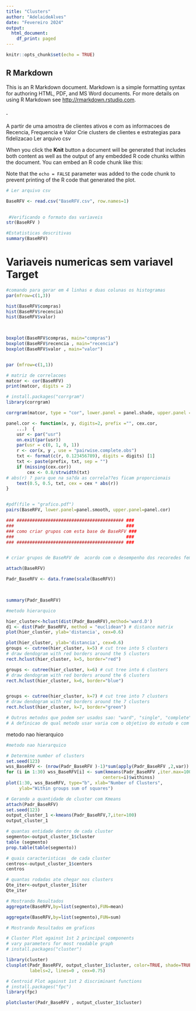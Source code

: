 ---
title: "Clusters"
author: "AdelaideAlves"
date: "Fevereiro 2024"
output:
  html_document:
    df_print: paged
---

```{r setup, include=FALSE}
knitr::opts_chunk$set(echo = TRUE)
```

## R Markdown

This is an R Markdown document. Markdown is a simple formatting syntax for authoring HTML, PDF, and MS Word documents. For more details on using R Markdown see <http://rmarkdown.rstudio.com>.

#### .
  A partir de uma amostra de clientes ativos e 
  com as informacoes de Recencia, Frequencia e Valor 
  Crie clusters de clientes e estrategias para fidelizacao
  Ler arquivo csv


When you click the **Knit** button a document will be generated that includes both content as well as the output of any embedded R code chunks within the document. You can embed an R code chunk like this:

Note that the `echo = FALSE` parameter was added to the code chunk to prevent printing of the R code that generated the plot.


```{r}
# Ler arquivo csv

BaseRFV <- read.csv("BaseRFV.csv", row.names=1)
 

```

```{r}
 #Verificando o formato das variaveis
str(BaseRFV )
```

```{r}
#Estatisticas descritivas
summary(BaseRFV)
```
 
#  Variaveis numericas sem variavel Target
 

```{r}
#comando para gerar em 4 linhas e duas colunas os histogramas
par(mfrow=c(1,3))

hist(BaseRFV$compras)
hist(BaseRFV$recencia)
hist(BaseRFV$valor)

 
```

```{r}

boxplot(BaseRFV$compras, main="compras")
boxplot(BaseRFV$recencia , main="recencia")
boxplot(BaseRFV$valor , main="valor")


par (mfrow=c(1,1))

```

```{r}
# matriz de correlacoes
matcor <- cor(BaseRFV)
print(matcor, digits = 2)


```

```{r} 
# install.packages("corrgram")
library(corrgram)

corrgram(matcor, type = "cor", lower.panel = panel.shade, upper.panel = panel.pie)

panel.cor <- function(x, y, digits=2, prefix ="", cex.cor,
    ...)  {
    usr <- par("usr")
    on.exit(par(usr))
    par(usr = c(0, 1, 0, 1))
    r <- cor(x, y , use = "pairwise.complete.obs")
    txt <- format(c(r, 0.123456789), digits = digits) [1]
    txt <- paste(prefix, txt, sep = "")
    if (missing(cex.cor))
        cex <- 0.8/strwidth(txt)
# abs(r) ? para que na sa?da as correla??es ficam proporcionais
    text(0.5, 0.5, txt, cex = cex * abs(r))
}


#pdf(file = "grafico.pdf")
pairs(BaseRFV, lower.panel=panel.smooth, upper.panel=panel.cor)

```


```{r}

### ######################################### ###
###                                           ###
### como criar grupos com esta base de BaseRFV ###
###                                           ###
### ######################################### ###


# criar grupos de BaseRFV de  acordo com o desempenho dos recoredes femininos.

attach(BaseRFV)

Padr_BaseRFV <- data.frame(scale(BaseRFV))

 
```

```{r}
summary(Padr_BaseRFV)

```

```{r}
#metodo hierarquico

hier_cluster<-hclust(dist(Padr_BaseRFV),method='ward.D')
d1 <- dist(Padr_BaseRFV, method = "euclidean") # distance matrix
plot(hier_cluster, ylab='distancia', cex=0.6)

```

```{r}
plot(hier_cluster, ylab='distancia', cex=0.6)
groups <- cutree(hier_cluster, k=5) # cut tree into 5 clusters
# draw dendogram with red borders around the 5 clusters
rect.hclust(hier_cluster, k=5, border="red") 

groups <- cutree(hier_cluster, k=6) # cut tree into 6 clusters
# draw dendogram with red borders around the 6 clusters
rect.hclust(hier_cluster, k=6, border="blue") 


groups <- cutree(hier_cluster, k=7) # cut tree into 7 clusters
# draw dendogram with red borders around the 7 clusters
rect.hclust(hier_cluster, k=7, border="green") 

# Outros metodos que podem ser usados sao: "ward", "single", "complete", "average", "mcquitty", "median" ou "centroid".
# A definicao de qual metodo usar varia com o objetivo do estudo e com o tipo de matriz de distancia usada.

```
  metodo nao hierarquico
  
```{r}

#metodo nao hierarquico

# Determine number of clusters
set.seed(123)
wss_BaseRFV <- (nrow(Padr_BaseRFV )-1)*sum(apply(Padr_BaseRFV ,2,var))
for (i in 1:30) wss_BaseRFV[i] <- sum(kmeans(Padr_BaseRFV ,iter.max=100,
                                     centers=i)$withinss)
plot(1:30, wss_BaseRFV, type="b", xlab="Number of Clusters",
     ylab="Within groups sum of squares") 

```
 
  
```{r}
# Gerando a quantidade de cluster com Kmeans
attach(Padr_BaseRFV)
set.seed(123)
output_cluster_1 <-kmeans(Padr_BaseRFV,7,iter=100)
output_cluster_1

```
 
  
```{r}

# quantas entidade dentro de cada cluster
segmento<-output_cluster_1$cluster
table (segmento)
prop.table(table(segmento))
```
 
  
```{r}

# quais caracteristicas  de cada cluster
centros<-output_cluster_1$centers
centros
```
 
  
```{r}
# quantas rodadas ate chegar nos clusters
Qte_iter<-output_cluster_1$iter
Qte_iter
```
 
  
```{r}

# Mostrando Resultados
aggregate(BaseRFV,by=list(segmento),FUN=mean)
```
 
  
```{r}

aggregate(BaseRFV,by=list(segmento),FUN=sum)

```
 
  
```{r}
# Mostrando Resultados em graficos

# Cluster Plot against 1st 2 principal components
# vary parameters for most readable graph
# install.packages("cluster")

library(cluster)
clusplot(Padr_BaseRFV, output_cluster_1$cluster, color=TRUE, shade=TRUE,
         labels=2, lines=0 , cex=0.75)
```
 
  
```{r}
# Centroid Plot against 1st 2 discriminant functions
# install.packages("fpc")
library(fpc)

plotcluster(Padr_BaseRFV , output_cluster_1$cluster) 

```
 
  

